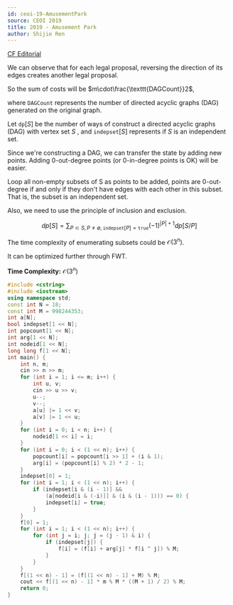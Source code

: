 ---
id: ceoi-19-AmusementPark
source: CEOI 2019
title: 2019 - Amusement Park
author: Shijie Ren
---

[CF Editorial](https://codeforces.com/blog/entry/68748)

<Spoiler title="Hint">

We can observe that for each legal proposal, reversing the direction of its
edges creates another legal proposal.

So the sum of costs will be $m\cdot\frac{\texttt{DAGCount}}2$,

where $\texttt{DAGCount}$ represents the number of directed acyclic graphs (DAG)
generated on the original graph.

</Spoiler>

<Spoiler title="Explanation">

Let $\texttt{dp}[S]$ be the number of ways of construct a directed acyclic
graphs (DAG) with vertex set $S$ , and $\texttt{indepset}[S]$ represents if $S$
is an independent set.

Since we're constructing a DAG, we can transfer the state by adding new points.
Adding 0-out-degree points (or 0-in-degree points is OK) will be easier.

Loop all non-empty subsets of S as points to be added, points are 0-out-degree
if and only if they don't have edges with each other in this subset. That is,
the subset is an independent set.

Also, we need to use the principle of inclusion and exclusion.

$$
dp[S]=\sum_{P \subset S,P\not=\emptyset,\texttt{indepset}[P]=\texttt{true}}(−1)^{|P|+1}dp[S / P]
$$

The time complexity of enumerating subsets could be $\mathcal{O}(3^n)$.

<Optional>
It can be optimized further through FWT.
</Optional>

</Spoiler>

<Spoiler title="Implementation">

**Time Complexity:** $\mathcal{O}(3^n)$

<LanguageSection>

<CPPSection>

```cpp
#include <cstring>
#include <iostream>
using namespace std;
const int N = 18;
const int M = 998244353;
int a[N];
bool indepset[1 << N];
int popcount[1 << N];
int arg[1 << N];
int nodeid[1 << N];
long long f[1 << N];
int main() {
	int n, m;
	cin >> n >> m;
	for (int i = 1; i <= m; i++) {
		int u, v;
		cin >> u >> v;
		u--;
		v--;
		a[u] |= 1 << v;
		a[v] |= 1 << u;
	}
	for (int i = 0; i < n; i++) {
		nodeid[1 << i] = i;
	}
	for (int i = 0; i < (1 << n); i++) {
		popcount[i] = popcount[i >> 1] + (i & 1);
		arg[i] = (popcount[i] % 2) * 2 - 1;
	}
	indepset[0] = 1;
	for (int i = 1; i < (1 << n); i++) {
		if (indepset[i & (i - 1)] &&
		    (a[nodeid[i & (-i)]] & (i & (i - 1))) == 0) {
			indepset[i] = true;
		}
	}
	f[0] = 1;
	for (int i = 1; i < (1 << n); i++) {
		for (int j = i; j; j = (j - 1) & i) {
			if (indepset[j]) {
				f[i] = (f[i] + arg[j] * f[i ^ j]) % M;
			}
		}
	}
	f[(1 << n) - 1] = (f[(1 << n) - 1] + M) % M;
	cout << f[(1 << n) - 1] * m % M * ((M + 1) / 2) % M;
	return 0;
}
```

</CPPSection>

</LanguageSection>

</Spoiler>

